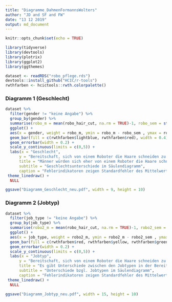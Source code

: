 ```yaml
---
title: "Diagramme_DahmenFormannsWolters"
author: "JD and SF and FW"
date: "13 12 2019"
output: md_document
---
```


```r
knitr::opts_chunk$set(echo = TRUE)

library(tidyverse)
library(devtools)
library(plotrix)
library(ggplot2)
library(ggthemes)

dataset <- readRDS("robo_pflege.rds")
devtools::install_github("HCIC/r-tools")
rwthfarben <- hcictools::rwth.colorpalette()

```

### Diagramm 1 (Geschlecht)

``` r
dataset %>% 
  filter(gender != "keine Angabe") %>%
  group_by(gender) %>%
  summarise(robo_m = mean(robo_hair_cut, na.rm = TRUE)-1, robo_sem = std.error(robo_hair_cut)) %>% 
  ggplot() +
  aes(x = gender, weight = robo_m, ymin = robo_m - robo_sem , ymax = robo_m + robo_sem, fill = gender) +
  geom_bar(fill = c(rwthfarben$lightblue, rwthfarben$red), width = 0.4) +
  geom_errorbar(width = 0.2) +
  scale_y_continuous(limits = c(0,5)) +
  labs(x = "Geschlecht",
      y = "Bereitschaft, sich von einem Roboter die Haare schneiden zu lassen",
      title = "Männer würden sich eher von einem Roboter die Haare schneiden lassen als Frauen.",
      subtitle = "Geschlechtsunterschiede im Säulendiagramm",
      caption = "Fehlerindikatoren zeigen Standardfehler des Mittelwerts.") +
 theme_linedraw() +
  NULL

ggsave("Diagramm_Geschlecht_neu.pdf", width = 9, height = 10)

```

### Diagramm 2 (Jobtyp)

``` r
dataset %>% 
  filter(job_type != "keine Angabe") %>%
  group_by(job_type) %>%
  summarise(robo2_m = mean(robo_hair_cut, na.rm = TRUE)-1, robo2_sem = std.error(robo_hair_cut)) %>% 
  ggplot() +
  aes(x = job_type, weight = robo2_m, ymin = robo2_m - robo2_sem , ymax = robo2_m + robo2_sem, fill = job_type) +
  geom_bar(fill = c(rwthfarben$red, rwthfarben$yellow, rwthfarben$green, rwthfarben$lightblue, rwthfarben$purple), width = 0.4) +
  geom_errorbar(width = 0.2) +
  scale_y_continuous(limits = c(0,5)) +
  labs(x = "Jobtyp",
      y = "Bereitschaft, sich von einem Roboter die Haare schneiden zu lassen",
      title = "Es gibt Unterschiede zwischen den Jobtypen in der Bereitschaft sich von einem Roboter die Haare schneiden zu lassen.",
      subtitle = "Unterschiede bzgl. Jobtypen im Säulendiagramm",
      caption = "Fehlerindikatoren zeigen Standardfehler des Mittelwerts.") +
 theme_linedraw() +
  NULL

ggsave("Diagramm_Jobtyp_neu.pdf", width = 15, height = 10)

```